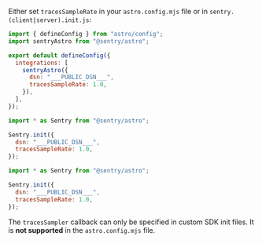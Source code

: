 Either set `tracesSampleRate` in your `astro.config.mjs` file or in `sentry.(client|server).init.js`:


```javascript {tabTitle:Integration Config}{filename:astro.config.mjs}
import { defineConfig } from "astro/config";
import sentryAstro from "@sentry/astro";

export default defineConfig({
  integrations: [
    sentryAstro({
      dsn: "___PUBLIC_DSN___",
      tracesSampleRate: 1.0,
    }),
  ],
});
```

```javascript {tabTitle:Custom Config (client)} {filename:sentry.client.config.js}
import * as Sentry from "@sentry/astro";

Sentry.init({
  dsn: "___PUBLIC_DSN___",
  tracesSampleRate: 1.0,
});
```

```javascript {tabTitle:Custom Config (server)} {filename:sentry.server.config.js}
import * as Sentry from "@sentry/astro";

Sentry.init({
  dsn: "___PUBLIC_DSN___",
  tracesSampleRate: 1.0,
});
```

<Alert level="warning">

The `tracesSampler` callback can only be specified in <PlatformLink to="/manual-setup/#manual-sdk-initialization">custom SDK init files</PlatformLink>.
It is **not supported** in the `astro.config.mjs` file.

</Alert>
